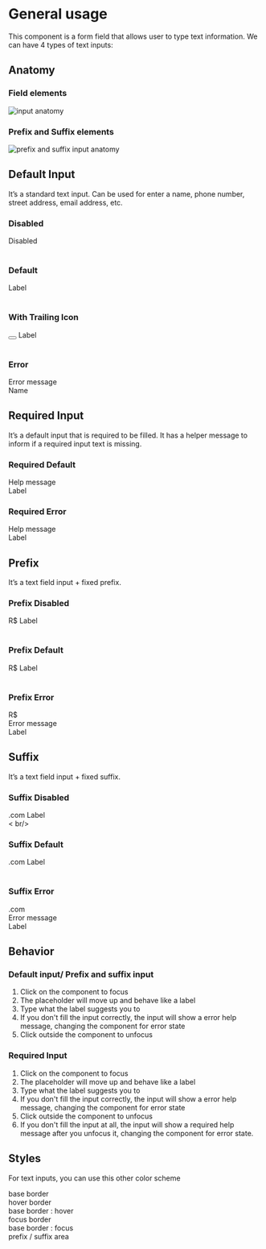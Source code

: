 

<Meta title="Components | Text Inputs" component={ExampleInputs} />


# General usage

This component is a form field that allows user to type text information.
We can have 4 types of text inputs:

## Anatomy

### Field elements
![input anatomy](docs/anatomy.png)

### Prefix and Suffix elements
![prefix and suffix input anatomy](docs/anatomy-02.png)
<br />

## Default Input

It’s a standard text input. Can be used for enter a name, phone number, street address, email address, etc.

<Preview>
  <Story name="Default Input">
    <Fragment>
      <h3>Disabled</h3>
      <div className="input__wrapper
  ">
        <ExampleInputs type="text" id="Disabled" placeholder="  " disabled></ExampleInputs>
        <label for="Disabled">Disabled</label>
      </div>
      <br />
        <h3>Default</h3>
      <div className="input__wrapper
  ">
        <ExampleInputs id="name" placeholder="  " ></ExampleInputs>
        <label for="name">Label</label>
      </div>
      <br />
      <h3>With Trailing Icon</h3>
      <div className="input__wrapper
  ">
        <ExampleInputs id="icon" placeholder="  " ></ExampleInputs>
        <button class="input__icon"></button>
        <label for="icon">Label</label>
      </div>
      <br />
      <h3>Error</h3>
      <div className="input__wrapper
  ">
        <ExampleInputs type="email" id="error" placeholder="  " value="Error"></ExampleInputs>
        <div class="input__error-message">Error message</div>
        <label className="label-error" for="error">Name</label>
      </div>
    </Fragment>
  </Story>
</Preview>

## Required Input

It’s a default input that is required to be filled. It has a helper message to inform if a required input text is missing.

<Preview>
  <Story name="Required Input">
  <Fragment>
    <h3>Required Default</h3>
    <div className="input__wrapper
">
      <ExampleInputs type="text" id="name" placeholder="  "></ExampleInputs>
      <div class="required-message">
        Help message
      </div>
      <span class="required"></span>
      <label for="name">Label</label>
    </div>
    <h3>Required Error</h3>
    <div className="input__wrapper
">
      <ExampleInputs type="email" id="required" placeholder="  " value="Error"></ExampleInputs>
      <div class="required-message">
        Help message
      </div>
      <span class="required"></span>
      <label for="required">Label</label>
    </div>
  </Fragment>
  </Story>
</Preview>

## Prefix

It’s a text field input + fixed prefix.

<Preview>
  <Story name="Prefix Input">
  <Fragment>
  <h3>Prefix Disabled</h3>
  <div className="input__wrapper">
      <ExampleInputs className="input-prefix" id="prefix" placeholder="  " disabled></ExampleInputs>
      <span class="prefix">R$</span>
      <label for="prefix">Label</label>
  </div>
  <br />
  <h3>Prefix Default</h3>
  <div className="input__wrapper">
      <ExampleInputs className="input-prefix" id="help" placeholder="  "></ExampleInputs>
      <span class="prefix">R$</span>
      <label for="help">Label</label>
  </div>
  <br />
  <h3>Prefix Error</h3>
  <div className="input__wrapper">
      <ExampleInputs className="input-prefix" type="email" id="prefix-error" placeholder="  " value="Error"></ExampleInputs>
      <span class="prefix">R$</span>
      <div class="input__error-message">Error message</div>
      <label for="prefix-error">Label</label>
  </div>
</Fragment>
  </Story>
</Preview>

## Suffix

It’s a text field input + fixed suffix.

<Preview>
  <Story name="Suffix Input">
  <Fragment>
  <h3>Suffix Disabled</h3>
  <div className="input__wrapper">
      <ExampleInputs className="input-suffix" id="suffix" placeholder="  " disabled></ExampleInputs>
      <span class="suffix">.com</span>
      <label for="suffix">Label</label>
  </div>
  < br/>
  <h3>Suffix Default</h3>
  <div className="input__wrapper">
      <ExampleInputs className="input-suffix" id="address" placeholder="  "></ExampleInputs>
      <span class="suffix">.com</span>
      <label for="address">Label</label>
  </div>
    <br />
  <h3>Suffix Error</h3>
  <div className="input__wrapper">
      <ExampleInputs className="input-suffix" type="email" id="suffix-error" placeholder="  " value="Error"></ExampleInputs>
      <span class="suffix">.com</span>
      <div class="input__error-message">Error message</div>
      <label for="suffix-error">Label</label>
  </div>
</Fragment>
  </Story>
</Preview>


## Behavior
### Default input/ Prefix and suffix input

1. Click on the component to focus
2. The placeholder will move up and behave like a label
3. Type what the label suggests you to
4. If you don't fill the input correctly, the input will show a error help message,
changing the component for error state
5. Click outside the component to unfocus

### Required Input

1. Click on the component to focus
2. The placeholder will move up and behave like a label
3. Type what the label suggests you to
4. If you don't fill the input correctly,
the input will show a error help message, changing the component for error state
5. Click outside the component to unfocus
6. If you don't fill the input at all, the input will show a required help
message after you unfocus it, changing the component for error state.

## Styles

For text inputs, you can use this other color scheme
<Preview>
  <Story name="Styles">
  <Fragment>
    <div className="input-colors base">
      base border
    </div>
    <div className="input-colors hover">
      <span>hover border</span>
    </div>
    <div className="input-colors hover-border">
      base border : hover
    </div>
    <div className="input-colors focus">
      focus border
    </div>
    <div className="input-colors focus-border">
      base border : focus    
    </div>
    <div className="input-colors prefix">
      prefix / suffix area    
    </div>
  </Fragment>
  </Story>
</Preview>
